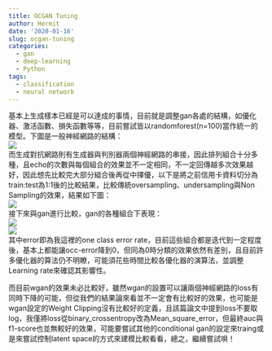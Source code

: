 ```yaml
---
title: OCGAN Tuning
author: Hermit
date: '2020-01-16'
slug: ocgan-tuning
categories:
  - gan
  - deep-learning
  - Python
tags:
  - classification
  - neural network
---
```

基本上生成樣本已經是可以達成的事情，目前就是調整gan各處的結構，如優化器、激活函數、損失函數等等，目前嘗試皆以randomforest(n=100)當作統一的模型。下圖是一般神經網路的結構：  
![](/post/2020-01-16-ocgan-tuning_files/1.png)  
而生成對抗網路則有生成器與判別器兩個神經網路的串接，因此排列組合十分多種，且echo的次數與每個組合的效果並不一定相同，不一定回傳越多次效果越好，因此想先比較完大部分組合後再從中擇優，以下是將之前信用卡資料切分為train:test為1:1後的比較結果，比較傳統oversampling、undersampling與Non Sampling的效果，結果如下圖：  
![](/post/2020-01-16-ocgan-tuning_files/2.jpg)  
接下來與gan進行比較，gan的各種組合下表現：  
![](/post/2020-01-16-ocgan-tuning_files/3.jpg)  
![](/post/2020-01-16-ocgan-tuning_files/4.jpg)  
其中error即為我這裡的one class error rate，目前這些組合都是迭代到一定程度後，基本上都能讓occ-error降到0，但同為0時分類的效果依然有差別，且目前許多優化器的算法仍不明瞭，可能須花些時間比較各優化器的演算法，並調整Learning rate來確認其影響性。

而目前wgan的效果未必比較好，雖然wgan的設置可以讓兩個神經網路的loss有同時下降的可能，但從我們的結果論來看並不一定會有比較好的效果，也可能是wgan設定的Weight Clipping沒有比較好的定義，且該篇論文中提到loss不要取log，我僅將loss從binary_crossentropy改為Mean_square_error，但最終auc與f1-score也並無較好的效果，可能要嘗試其他的conditional gan的設定來traing或是來嘗試控制latent space的方式來建模比較看看，總之，繼續嘗試唄！

